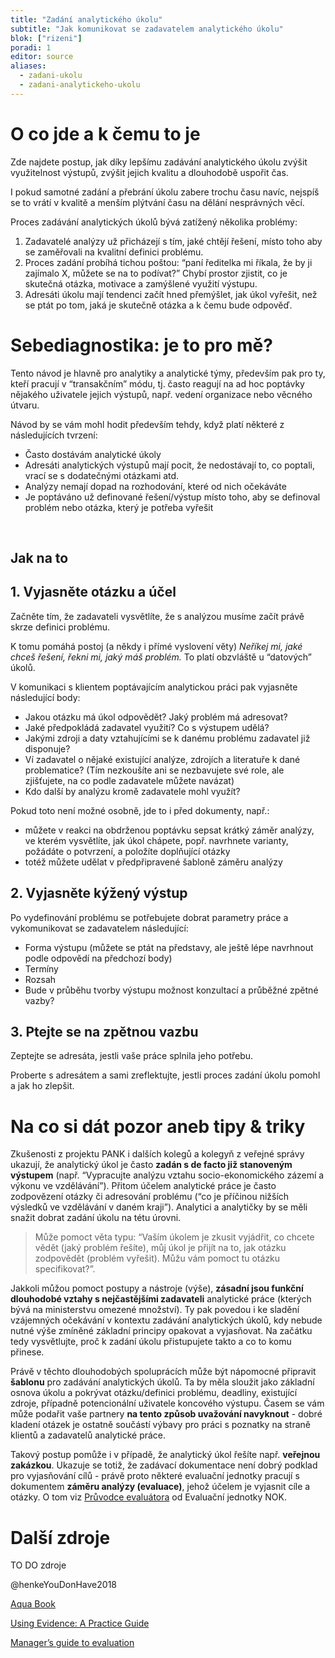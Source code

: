 ```yaml
---
title: "Zadání analytického úkolu"
subtitle: "Jak komunikovat se zadavatelem analytického úkolu"
blok: ["rizeni"]
poradi: 1
editor: source
aliases: 
  - zadani-ukolu
  - zadani-analytickeho-ukolu
---
```


# O co jde a k čemu to je

Zde najdete postup, jak díky lepšímu zadávání analytického úkolu zvýšit využitelnost výstupů, zvýšit jejich kvalitu a dlouhodobě uspořit čas. 

I pokud samotné zadání a přebrání úkolu zabere trochu času navíc, nejspíš se to vrátí v kvalitě a menším plýtvání času na dělání nesprávných věcí. 

Proces zadávání analytických úkolů bývá zatížený několika problémy:

1. Zadavatelé analýzy už přicházejí s tím, jaké chtějí řešení, místo toho aby se zaměřovali na kvalitní definici problému. 
2. Proces zadání probíhá tichou poštou: "paní ředitelka mi říkala, že by ji zajímalo X, můžete se na to podívat?" Chybí prostor zjistit, co je skutečná otázka, motivace a zamýšlené využití výstupu.
3. Adresáti úkolu mají tendenci začít hned přemýšlet, jak úkol vyřešit, než se ptát po tom, jaká je skutečně otázka a k čemu bude odpověď.

# Sebediagnostika: je to pro mě?

Tento návod je hlavně pro analytiky a analytické týmy, především pak pro ty, kteří pracují v "transakčním" módu, tj. často reagují na ad hoc poptávky nějakého uživatele jejich výstupů, např. vedení organizace nebo věcného útvaru.

Návod by se vám mohl hodit především tehdy, když platí některé z následujících tvrzení:

- Často dostávám analytické úkoly
- Adresáti analytických výstupů mají pocit, že nedostávají to, co poptali, vrací se s dodatečnými otázkami atd.
- Analýzy nemají dopad na rozhodování, které od nich očekáváte
- Je poptáváno už definované řešení/výstup místo toho, aby se definoval problém nebo otázka, který je potřeba vyřešit 

:::{.aside}
<br>
:::

:::{.strip .page-columns .page-full}

# Jak na to

## 1. Vyjasněte otázku a účel

Začněte tím, že zadavateli vysvětlíte, že s analýzou musíme začít právě skrze definici problému.

K tomu pomáhá postoj (a někdy i přímé vyslovení věty) *Neříkej mi, jaké chceš řešení, řekni mi, jaký máš problém.* To platí obzvláště u "datových" úkolů.

V komunikaci s klientem poptávajícím analytickou práci pak vyjasněte následující body:

  - Jakou otázku má úkol odpovědět? Jaký problém má adresovat?
  - Jaké předpokládá zadavatel využití? Co s výstupem udělá?
  - Jakými zdroji a daty vztahujícími se k danému problému zadavatel již disponuje?
  - Ví zadavatel o nějaké existující analýze, zdrojích a literatuře k dané problematice? (Tím nezkoušíte ani se nezbavujete své role, ale zjišťujete, na co podle zadavatele můžete navázat)
  - Kdo další by analýzu kromě zadavatele mohl využít? 
  
Pokud toto není možné osobně, jde to i před dokumenty, např.:

- můžete v reakci na obdrženou poptávku sepsat krátký záměr analýzy, ve kterém vysvětlíte, jak úkol chápete, popř. navrhnete varianty, požádáte o potvrzení, a položíte doplňující otázky
- totéž můžete udělat v předpřipravené šabloně záměru analýzy
  
## 2. Vyjasněte kýžený výstup

Po vydefinování problému se potřebujete dobrat parametry práce a vykomunikovat se zadavatelem následující:  

  - Forma výstupu (můžete se ptát na představy, ale ještě lépe navrhnout podle odpovědí na předchozí body)
  - Termíny
  - Rozsah
  - Bude v průběhu tvorby výstupu možnost konzultací a průběžné zpětné vazby?
  
## 3. Ptejte se na zpětnou vazbu

Zeptejte se adresáta, jestli vaše práce splnila jeho potřebu.

Proberte s adresátem a sami zreflektujte, jestli proces zadání úkolu pomohl a jak ho zlepšit.

:::

# Na co si dát pozor aneb tipy & triky

Zkušenosti z projektu PANK i dalších kolegů a kolegyň z veřejné správy ukazují, že analytický úkol je často **zadán s de facto již stanoveným výstupem** (např. "Vypracujte analýzu vztahu socio-ekonomického zázemí a výkonu ve vzdělávání"). Přitom účelem analytické práce je často zodpovězení otázky či adresování problému ("co je příčinou nižších výsledků ve vzdělávání v daném kraji"). Analytici a analytičky by se měli snažit dobrat zadání úkolu na tétu úrovni. 

> Může pomoct věta typu: "Vaším úkolem je zkusit vyjádřit, co chcete vědět (jaký problém řešíte), můj úkol je přijít na to, jak otázku zodpovědět (problém vyřešit). Můžu vám pomoct tu otázku specifikovat?".

Jakkoli můžou pomoct postupy a nástroje (výše), **zásadní jsou funkční dlouhodobé vztahy s nejčastějšími zadavateli** analytické práce (kterých bývá na ministerstvu omezené množství). Ty pak povedou i ke sladění vzájemných očekávání v kontextu zadávání analytických úkolů, kdy nebude nutné výše zmíněné základní principy opakovat a vyjasňovat. Na začátku tedy vysvětlujte, proč k zadání úkolu přistupujete takto a co to komu přinese. 

Právě v těchto dlouhodobých spoluprácích může být nápomocné připravit **šablonu** pro zadávání analytických úkolů. Ta by měla sloužit jako základní osnova úkolu a pokrývat otázku/definici problému, deadliny, existující zdroje, případně potencionální uživatele koncového výstupu. Časem se vám může podařit vaše partnery **na tento způsob uvažování navyknout** - dobré kladení otázek je ostatně součástí výbavy pro práci s poznatky na straně klientů a zadavatelů analytické práce.

Takový postup pomůže i v případě, že analytický úkol řešíte např. **veřejnou zakázkou**. Ukazuje se totiž, že zadávací dokumentace není dobrý podklad pro vyjasňování cílů - právě proto některé evaluační jednotky pracují s dokumentem **záměru analýzy (evaluace)**, jehož účelem je vyjasnit cíle a otázky. O tom viz [Průvodce evaluátora](https://www.dotaceeu.cz/getmedia/3ce5f6b9-24cc-4ac1-80d9-9eb769203f5a/Pruvodce-evaluatora_final_202007.pdf.aspx) od Evaluační jednotky NOK.

# Další zdroje

TO DO zdroje

@henkeYouDonHave2018

[Aqua Book](https://www.gov.uk/government/publications/the-aqua-book-guidance-on-producing-quality-analysis-for-government)

[Using Evidence: A Practice Guide](https://media.nesta.org.uk/documents/Using_Research_Evidence_for_Success_-_A_Practice_Guide.pdf)

[Manager's guide to evaluation](https://www.betterevaluation.org/frameworks-guides/managers-guide-evaluation) 
